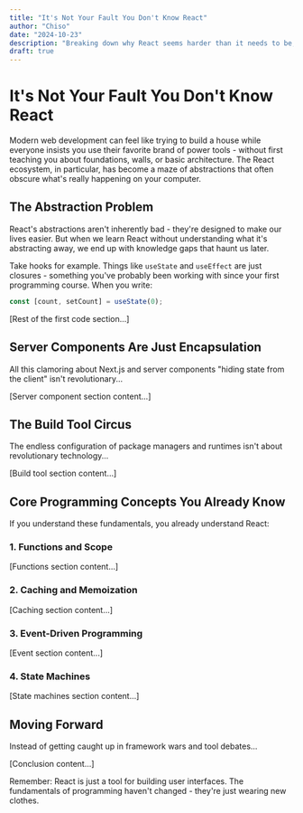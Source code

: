 ```yaml
---
title: "It's Not Your Fault You Don't Know React"
author: "Chiso"
date: "2024-10-23"
description: "Breaking down why React seems harder than it needs to be, and how it connects to programming basics you already know"
draft: true
---
```


# It's Not Your Fault You Don't Know React

<!-- Image: "Confused programmer" GIF - Someone looking overwhelmed at multiple monitors 
Suggested: The classic "Math lady" meme with equations floating around -->

Modern web development can feel like trying to build a house while everyone insists you use their favorite brand of power tools - without first teaching you about foundations, walls, or basic architecture. The React ecosystem, in particular, has become a maze of abstractions that often obscure what's really happening on your computer.

<!-- Image: "House of cards" GIF - Representing fragile abstraction layers
Alternatively: The "This is Fine" dog meme but with React logos floating in the fire -->

## The Abstraction Problem

React's abstractions aren't inherently bad - they're designed to make our lives easier. But when we learn React without understanding what it's abstracting away, we end up with knowledge gaps that haunt us later.

<!-- Image: "Inception" movie GIF - The scene with layers folding on themselves
Alternatively: "We need to go deeper" meme from Inception -->

Take hooks for example. Things like `useState` and `useEffect` are just closures - something you've probably been working with since your first programming course. When you write:

```javascript
const [count, setCount] = useState(0);
```

<!-- Image: "Mind blown" GIF - Someone's head exploding with rainbows
Alternatively: The "Wait, it's all closures?" "Always has been" astronaut meme -->

[Rest of the first code section...]

## Server Components Are Just Encapsulation

<!-- Image: "Russian nesting dolls" - Representing encapsulation
Alternatively: "Xzibit yo dawg" meme about putting servers in your servers -->

All this clamoring about Next.js and server components "hiding state from the client" isn't revolutionary...

[Server component section content...]

<!-- Image: "Nothing to see here" GIF - Agent covering up something obvious
Alternatively: The "Corporate needs you to find the differences" Office meme with Java and React code -->

## The Build Tool Circus

<!-- Image: Actual circus juggler GIF but with logos of npm/yarn/pnpm edited onto the balls
Alternatively: "Why can't you just be normal?" meme with screaming package managers -->

The endless configuration of package managers and runtimes isn't about revolutionary technology...

[Build tool section content...]

<!-- Image: "It's the same picture" Office meme comparing build tools
Alternatively: Spider-Man pointing at Spider-Man meme labeled with different build tools -->

## Core Programming Concepts You Already Know

<!-- Image: "Always has been" astronaut meme but with React and JavaScript logos
Alternatively: "They're the same picture" Office meme with React concepts and basic programming -->

If you understand these fundamentals, you already understand React:

### 1. Functions and Scope

<!-- Image: Matrix code rain GIF but with React syntax
Alternatively: "Wait, it's all functions?" "Always has been" meme -->

[Functions section content...]

### 2. Caching and Memoization

<!-- Image: Fast cache memory access visualization
Alternatively: Squirrel hoarding nuts GIF labeled with "useMemo" -->

[Caching section content...]

### 3. Event-Driven Programming

<!-- Image: Dominoes falling GIF representing event propagation
Alternatively: "This is where the fun begins" Star Wars meme about event bubbling -->

[Event section content...]

### 4. State Machines

<!-- Image: Complex Rube Goldberg machine GIF
Alternatively: "But it's honest work" farmer meme about managing state -->

[State machines section content...]

## Moving Forward

<!-- Image: "Here we go again" GIF but with positive connotation
Alternatively: Success Kid meme "Learned React / Just applied what I already knew" -->

Instead of getting caught up in framework wars and tool debates...

[Conclusion content...]

<!-- Image: "You've had the power all along" Wizard of Oz GIF
Alternatively: Galaxy brain meme progression from "Learning React" to "Realizing it's just programming" -->

Remember: React is just a tool for building user interfaces. The fundamentals of programming haven't changed - they're just wearing new clothes.

<!-- Final Image: "Thank you for coming to my TED talk" meme
Alternatively: "And that's a fact" PewDiePie meme about React just being JavaScript -->
